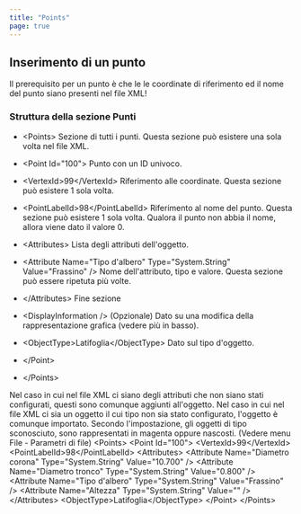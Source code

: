 ```yaml
---
title: "Points"
page: true
---
```

## Inserimento di un punto

<Warning>
Il prerequisito per un punto &#232; che le le coordinate di riferimento ed il nome del punto siano presenti nel file XML!
</Warning>


###  Struttura della sezione Punti

- <Bold> &lt;Points&gt; </Bold>  Sezione di tutti i punti. Questa sezione pu&#242; esistere una sola volta nel file XML.

- <Bold>      &lt;Point  Id=&quot;100&quot;&gt; </Bold>  Punto con un ID univoco.

- <Bold>      &lt;VertexId&gt;99&lt;/VertexId&gt; </Bold>  Riferimento alle coordinate. Questa sezione pu&#242; esistere 1 sola volta.

- <Bold>         &lt;PointLabelId&gt;98&lt;/PointLabelId&gt; </Bold>  Riferimento al nome del punto. Questa sezione pu&#242; esistere 1 sola volta. Qualora il punto non abbia il nome, allora viene dato il valore 0.

- <Bold> &lt;Attributes&gt; </Bold>  Lista degli attributi dell&#39;oggetto.

- <Bold>           &lt;Attribute Name=&quot;Tipo d&#39;albero&quot; Type=&quot;System.String&quot; Value=&quot;Frassino&quot; /&gt; </Bold>  Nome dell&#39;attributo, tipo e valore. Questa sezione pu&#242; essere ripetuta pi&#249; volte.



- <Bold>   &lt;/Attributes&gt; </Bold>   Fine sezione

- <Bold>   &lt;DisplayInformation /&gt; </Bold>  (Opzionale) Dato su una modifica della rappresentazione grafica (vedere pi&#249; in basso).

- <Bold> &lt;ObjectType&gt;Latifoglia&lt;/ObjectType&gt; </Bold>  Dato sul tipo d&#39;oggetto.



- <Bold>       &lt;/Point&gt; </Bold> 


- <Bold>    &lt;/Points&gt; </Bold> 



<Success>
Nel caso in cui nel file XML ci siano degli attributi che non siano stati configurati, questi sono comunque aggiunti all&#39;oggetto.
</Success>

<Success>
Nel caso in cui nel file XML ci sia un oggetto il cui tipo non sia stato configurato, l&#39;oggetto &#232; comunque importato. Secondo l&#39;impostazione, gli oggetti di tipo sconosciuto, sono rappresentati in magenta oppure nascosti. (Vedere menu File - Parametri di file)
</Success>


<Info>
    &lt;Points&gt;
      &lt;Point Id=&quot;100&quot;&gt;
        &lt;VertexId&gt;99&lt;/VertexId&gt;
        &lt;PointLabelId&gt;98&lt;/PointLabelId&gt;
        &lt;Attributes&gt;
          &lt;Attribute Name=&quot;Diametro corona&quot; Type=&quot;System.String&quot; Value=&quot;10.700&quot; /&gt;
          &lt;Attribute Name=&quot;Diametro tronco&quot; Type=&quot;System.String&quot; Value=&quot;0.800&quot; /&gt;
          &lt;Attribute Name=&quot;Tipo d&#39;albero&quot; Type=&quot;System.String&quot; Value=&quot;Frassino&quot; /&gt;
          &lt;Attribute Name=&quot;Altezza&quot; Type=&quot;System.String&quot; Value=&quot;&quot; /&gt;
        &lt;/Attributes&gt;
        &lt;ObjectType&gt;Latifoglia&lt;/ObjectType&gt;
      &lt;/Point&gt;
    &lt;/Points&gt;
</Info>

